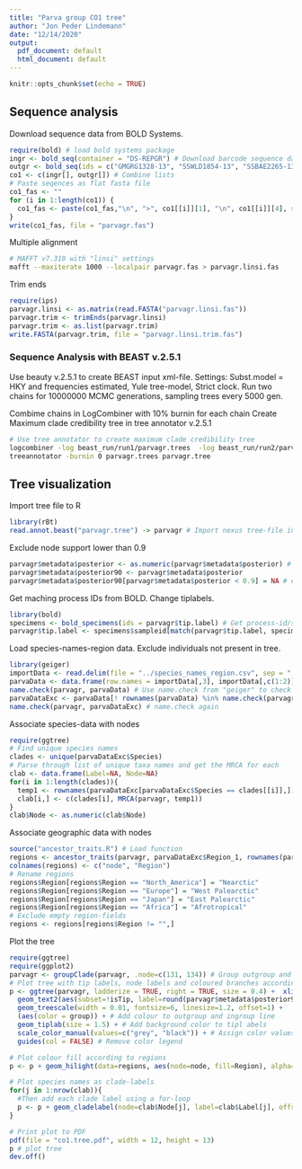 ```yaml
---
title: "Parva group CO1 tree"
author: "Jon Peder Lindemann"
date: "12/14/2020"
output:
  pdf_document: default
  html_document: default
---
```


```r
knitr::opts_chunk$set(echo = TRUE)
```

## Sequence analysis
Download sequence data from BOLD Systems.
```r
require(bold) # load bold systems package
ingr <- bold_seq(container = "DS-REPGR") # Download barcode sequence data for ingroup taxa from DS-REPGR project
outgr <- bold_seq(ids = c("GMGRG1328-13", "SSWLD1854-13", "SSBAE2265-13", "GMNWP427-14", "GMGRF3113-13", "NOMYC475-13")) # Download barcode sequence data for outgroup taxa # E. cornuta, E. separata, E. cincta, E. fusca, Exechiopsis subulata, Allodia lugens
co1 <- c(ingr[], outgr[]) # Combine lists
# Paste seqences as flat fasta file
co1_fas <- ""
for (i in 1:length(co1)) {
  co1_fas <- paste(co1_fas,"\n", ">", co1[[i]][1], "\n", co1[[i]][4], sep = "")
}
write(co1_fas, file = "parvagr.fas")
```

Multiple alignment
```bash
# MAFFT v7.310 with "linsi" settings
mafft --maxiterate 1000 --localpair parvagr.fas > parvagr.linsi.fas
```

Trim ends
```r
require(ips)
parvagr.linsi <- as.matrix(read.FASTA("parvagr.linsi.fas"))
parvagr.trim <- trimEnds(parvagr.linsi)
parvagr.trim <- as.list(parvagr.trim)
write.FASTA(parvagr.trim, file = "parvagr.linsi.trim.fas")
```

### Sequence Analysis with BEAST v.2.5.1
Use beauty v.2.5.1 to create BEAST input xml-file.
Settings: Subst.model = HKY and frequencies estimated, Yule tree-model, Strict clock.
Run two chains for 10000000 MCMC generations, sampling trees every 5000 gen.

Combime chains in LogCombiner with 10% burnin for each chain 
Create Maximum clade credibility tree in tree annotator v.2.5.1
```bash
# Use tree annotator to create maximum clade credibility tree
logcombiner -log beast_run/run1/parvagr.trees  -log beast_run/run2/parvagr.trees -o parvagr.trees
treeannotator -burnin 0 parvagr.trees parvagr.tree
```

## Tree visualization
Import tree file to R
```r
library(rBt)
read.annot.beast("parvagr.tree") -> parvagr # Import nexus tree-file including annotated data. Most importantly the Posterior node support.
```

Exclude node support lower than 0.9
```r
parvagr$metadata$posterior <- as.numeric(parvagr$metadata$posterior) # Convert Posterior data to from character to numeric 
parvagr$metadata$posterior90 <- parvagr$metadata$posterior
parvagr$metadata$posterior90[parvagr$metadata$posterior < 0.9] = NA # exclude values lower than 0.9
```

Get maching process IDs from BOLD. Change tiplabels. 
```r
library(bold)
specimens <- bold_specimens(ids = parvagr$tip.label) # Get process-id/sample-id associations
parvagr$tip.label <- specimens$sampleid[match(parvagr$tip.label, specimens$processid)] # Change tiplabels from process-IDs to sample-IDs
```

Load species-names-region data. Exclude individuals not present in tree.
```r
library(geiger)
importData <- read.delim(file = "../species_names_region.csv", sep = ";") # Import data from CSV file
parvaData <- data.frame(row.names = importData[,3], importData[,c(1:2)]) # Use sample-IDs as row names
name.check(parvagr, parvaData) # Use name.check from "geiger" to check wheter names in the tree and the dataset correspond
parvaDataExc <- parvaData[! rownames(parvaData) %in% name.check(parvagr, parvaData)$data_not_tree,] # Remove taxa from dataset that are not represented in the tree
name.check(parvagr, parvaDataExc) # name.check again
```

Associate species-data with nodes
```r
require(ggtree)
# Find unique species names
clades <- unique(parvaDataExc$Species)
# Parse through list of unique taxa names and get the MRCA for each
clab <- data.frame(Label=NA, Node=NA)
for(i in 1:length(clades)){
  temp1 <- rownames(parvaDataExc[parvaDataExc$Species == clades[[i]],]) # Find sample IDs of taxa to be excluded
  clab[i,] <- c(clades[i], MRCA(parvagr, temp1))
}
clab$Node <- as.numeric(clab$Node)
```

Associate geographic data with nodes
```r
source("ancestor_traits.R") # Load function
regions <- ancestor_traits(parvagr, parvaDataExc$Region_1, rownames(parvaDataExc)) # Find MRCA-nodes of taxa sharing the same region
colnames(regions) <- c("node", "Region")
# Rename regions
regions$Region[regions$Region == "North_America"] = "Nearctic"
regions$Region[regions$Region == "Europe"] = "West Palearctic"
regions$Region[regions$Region == "Japan"] = "East Palearctic"
regions$Region[regions$Region == "Africa"] = "Afrotropical"
# Exclude empty region-fields
regions <- regions[regions$Region != "",]
```

Plot the tree
```r
require(ggtree)
require(ggplot2)
parvagr <- groupClade(parvagr, .node=c(131, 134)) # Group outgroup and ingroup (Ingroup = node #134)
# Plot tree with tip labels, node labels and coloured branches according to outgroup/ingroup
p <- ggtree(parvagr, ladderize = TRUE, right = TRUE, size = 0.4) +  xlim(0, 0.105) +
  geom_text2(aes(subset=!isTip, label=round(parvagr$metadata$posterior90, 1)), size = 2.8, hjust=1.5, vjust=1.4) +
  geom_treescale(width = 0.01, fontsize=6, linesize=1.2, offset=1) +
  (aes(color = group)) + # Add colour to outgroup and ingroup line
  geom_tiplab(size = 1.5) + # Add background color to tipl abels
  scale_color_manual(values=c("grey", "black")) + # Assign color values to outgroup/ingroup
  guides(col = FALSE) # Remove color legend

# Plot colour fill according to regions
p <- p + geom_hilight(data=regions, aes(node=node, fill=Region), alpha=0.4) + scale_fill_manual(values=c("darkolivegreen3", "violetred2", "cadetblue1", "darkorange")) + theme(legend.position=c(.15, .7), legend.title = element_text(size = 22), legend.text = element_text(size = 19))

# Plot species names as clade-labels
for(j in 1:nrow(clab)){
  #Then add each clade label using a for-loop
  p <- p + geom_cladelabel(node=clab$Node[j], label=clab$Label[j], offset = 0.0038, align = TRUE, barsize = 0.7, extend = 0.14, fontface = 'italic', fontsize = 3.6)
}

# Print plot to PDF
pdf(file = "co1.tree.pdf", width = 12, height = 13)
p # plot tree
dev.off()
```
